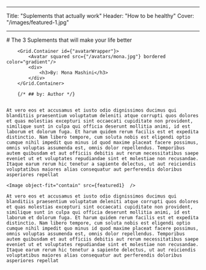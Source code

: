 
<div id={"meta"}>

---

Title: "Suplements that actually work"
Header: "How to be healthy"
Cover: "/images/featured-1.jpg"

---

</div>

<Layout>

<div id={"blogWrapper"}> 
    # The 3 Suplements that will make your life better

        <Grid.Container id={"avatarWrapper"}>
            <Avatar squared src={"/avatars/mona.jpg"} bordered color="gradient"/>
            <div>
                <h3>By: Mona Mashini</h3>
            </div>
        </Grid.Container>

        {/* ## by: Author */}


    At vero eos et accusamus et iusto odio dignissimos ducimus qui blanditiis praesentium voluptatum deleniti atque corrupti quos dolores et quas molestias excepturi sint occaecati cupiditate non provident, similique sunt in culpa qui officia deserunt mollitia animi, id est laborum et dolorum fuga. Et harum quidem rerum facilis est et expedita distinctio. Nam libero tempore, cum soluta nobis est eligendi optio cumque nihil impedit quo minus id quod maxime placeat facere possimus, omnis voluptas assumenda est, omnis dolor repellendus. Temporibus autem quibusdam et aut officiis debitis aut rerum necessitatibus saepe eveniet ut et voluptates repudiandae sint et molestiae non recusandae. Itaque earum rerum hic tenetur a sapiente delectus, ut aut reiciendis voluptatibus maiores alias consequatur aut perferendis doloribus asperiores repellat

    <Image object-fit="contain" src={featured1}  />

    At vero eos et accusamus et iusto odio dignissimos ducimus qui blanditiis praesentium voluptatum deleniti atque corrupti quos dolores et quas molestias excepturi sint occaecati cupiditate non provident, similique sunt in culpa qui officia deserunt mollitia animi, id est laborum et dolorum fuga. Et harum quidem rerum facilis est et expedita distinctio. Nam libero tempore, cum soluta nobis est eligendi optio cumque nihil impedit quo minus id quod maxime placeat facere possimus, omnis voluptas assumenda est, omnis dolor repellendus. Temporibus autem quibusdam et aut officiis debitis aut rerum necessitatibus saepe eveniet ut et voluptates repudiandae sint et molestiae non recusandae. Itaque earum rerum hic tenetur a sapiente delectus, ut aut reiciendis voluptatibus maiores alias consequatur aut perferendis doloribus asperiores repellat

</div>

</Layout>
